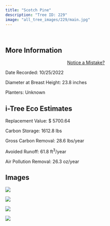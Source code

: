 ```yaml
---
title: "Scotch Pine"
description: "Tree ID: 229"
image: "all_tree_images/229/main.jpg"
---
```


<br>

## **More Information**
::: column-margin
<center><a class="button" href="https://forms.gle/W6f5nwYxrM33hF4f7">Notice a Mistake?</a></center>
:::


Date Recorded:  10/25/2022

Diameter at Breast Height:  23.8  inches

Planters:  Unknown

## **i-Tree Eco Estimates**


 Replacement Value: $ 5700.64

 Carbon Storage:  1612.8  lbs

 Gross Carbon Removal:  28.6  lbs/year

 Avoided Runoff:  61.8  ft<sup>3</sup>/year

 Air Pollution Removal:  26.3  oz/year

## **Images**


 ![](all_tree_images/229/IMG_7193.jpg)

 ![](all_tree_images/229/IMG_7194.jpg)

 ![](all_tree_images/229/IMG_7195.jpg)

 ![](all_tree_images/229/main.jpg)
